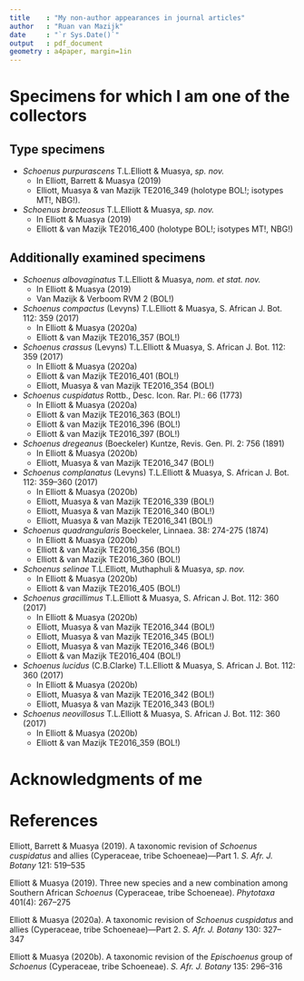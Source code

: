 ---
title    : "My non-author appearances in journal articles"
author   : "Ruan van Mazijk"
date     : "`r Sys.Date()`"
output   : pdf_document
geometry : a4paper, margin=1in
---

\raggedright

# Specimens for which I am one of the collectors

## Type specimens

- _Schoenus purpurascens_ T.L.Elliott & Muasya, _sp. nov._
    - In Elliott, Barrett & Muasya (2019)
    - Elliott, Muasya & van Mazijk TE2016_349 (holotype BOL!; isotypes MT!, NBG!).

- _Schoenus bracteosus_ T.L.Elliott & Muasya, _sp. nov._
    - In Elliott & Muasya (2019)
    - Elliott & van Mazijk TE2016_400 (holotype BOL!; isotypes MT!, NBG!)

## Additionally examined specimens

- _Schoenus albovaginatus_ T.L.Elliott & Muasya, _nom. et stat. nov._
    - In Elliott & Muasya (2019)
    - Van Mazijk & Verboom RVM 2 (BOL!)

- _Schoenus compactus_ (Levyns) T.L.Elliott & Muasya, S. African J. Bot. 112: 359 (2017)
    - In Elliott & Muasya (2020a)
    - Elliott & van Mazijk TE2016_357 (BOL!)

- _Schoenus crassus_ (Levyns) T.L.Elliott & Muasya, S. African J. Bot. 112: 359 (2017)
    - In Elliott & Muasya (2020a)
    - Elliott & van Mazijk TE2016_401 (BOL!)
    - Elliott, Muasya & van Mazijk TE2016_354 (BOL!)

- _Schoenus cuspidatus_ Rottb., Desc. Icon. Rar. Pl.: 66 (1773)
    - In Elliott & Muasya (2020a)
    - Elliott & van Mazijk TE2016_363 (BOL!)
    - Elliott & van Mazijk TE2016_396 (BOL!)
    - Elliott & van Mazijk TE2016_397 (BOL!)

- _Schoenus dregeanus_ (Boeckeler) Kuntze, Revis. Gen. Pl. 2: 756 (1891)
    - In Elliott & Muasya (2020b)
    - Elliott, Muasya & van Mazijk TE2016_347 (BOL!)

- _Schoenus complanatus_ (Levyns) T.L.Elliott & Muasya, S. African J. Bot. 112: 359--360 (2017)
    - In Elliott & Muasya (2020b)
    - Elliott, Muasya & van Mazijk TE2016_339 (BOL!)
    - Elliott, Muasya & van Mazijk TE2016_340 (BOL!)
    - Elliott, Muasya & van Mazijk TE2016_341 (BOL!)

- _Schoenus quadrangularis_ Boeckeler, Linnaea. 38: 274-275 (1874)
    - In Elliott & Muasya (2020b)
    - Elliott & van Mazijk TE2016_356 (BOL!)
    - Elliott & van Mazijk TE2016_360 (BOL!)
- _Schoenus selinae_ T.L.Elliott, Muthaphuli & Muasya, _sp. nov._
    - In Elliott & Muasya (2020b)
    - Elliott & van Mazijk TE2016_405 (BOL!)
- _Schoenus gracillimus_ T.L.Elliott & Muasya, S. African J. Bot. 112: 360 (2017)
    - In Elliott & Muasya (2020b)
    - Elliott, Muasya & van Mazijk TE2016_344 (BOL!)
    - Elliott, Muasya & van Mazijk TE2016_345 (BOL!)
    - Elliott, Muasya & van Mazijk TE2016_346 (BOL!)
    - Elliott & van Mazijk TE2016_404 (BOL!)
- _Schoenus lucidus_ (C.B.Clarke) T.L.Elliott & Muasya, S. African J. Bot. 112: 360 (2017)
    - In Elliott & Muasya (2020b)
    - Elliott, Muasya & van Mazijk TE2016_342 (BOL!)
    - Elliott, Muasya & van Mazijk TE2016_343 (BOL!)
- _Schoenus neovillosus_ T.L.Elliott & Muasya, S. African J. Bot. 112: 360 (2017)
    - In Elliott & Muasya (2020b)
    - Elliott & van Mazijk TE2016_359 (BOL!)

# Acknowledgments of me

<!-- TODO: add acknowledgment from Eleanor's paper ex. her Hons -->

# References

Elliott, Barrett & Muasya (2019). A taxonomic revision of _Schoenus cuspidatus_ and allies (Cyperaceae, tribe Schoeneae)---Part 1. _S. Afr. J. Botany_ 121: 519--535

Elliott & Muasya (2019). Three new species and a new combination among Southern African _Schoenus_ (Cyperaceae, tribe Schoeneae). _Phytotaxa_ 401(4): 267--275

Elliott & Muasya (2020a). A taxonomic revision of _Schoenus cuspidatus_ and allies (Cyperaceae, tribe Schoeneae)---Part 2. _S. Afr. J. Botany_ 130: 327--347

Elliott & Muasya (2020b). A taxonomic revision of the _Epischoenus_ group of _Schoenus_ (Cyperaceae, tribe Schoeneae). _S. Afr. J. Botany_ 135: 296--316